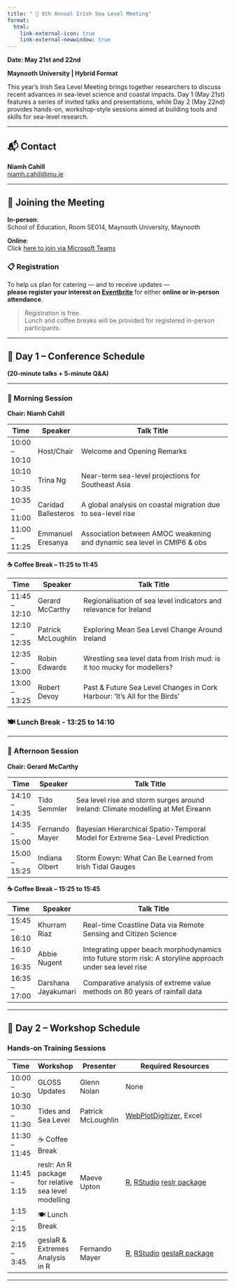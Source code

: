 ```yaml
---
title: " 🌊 8th Annual Irish Sea Level Meeting"
format:
  html:
    link-external-icon: true
    link-external-newwindow: true
---
```


**Date: May 21st and 22nd**

**Maynooth University | Hybrid Format**

This year’s Irish Sea Level Meeting brings together researchers to discuss recent advances in sea-level science and coastal impacts. Day 1 (May 21st) features a series of invited talks and presentations, while Day 2 (May 22nd) provides hands-on, workshop-style sessions aimed at building tools and skills for sea-level research.

---

## 📬 Contact

**Niamh Cahill**  
[niamh.cahill@mu.ie](mailto:niamh.cahill@mu.ie)

---

## 🏫 Joining the Meeting

**In-person**:  
School of Education, Room SE014, Maynooth University, Maynooth

**Online**:  
Click [here to join via Microsoft Teams](https://teams.microsoft.com/l/meetup-join/19%3ameeting_Yzg1OTcwYTQtMmU3NC00NTUwLWEwYmMtODVmZWNhOGY1MzEy%40thread.v2/0?context=%7b%22Tid%22%3a%221454f5cc-bb35-4685-bbd9-8621fd8055c9%22%2c%22Oid%22%3a%2254578472-d8cf-40ab-943c-a7c0eb3f8ec8%22%7d)

### 📋 Registration

To help us plan for catering — and to receive updates —  
**please register your interest on [Eventbrite](https://8th-irish-sea-level-meeting.eventbrite.ie )** for either **online or in-person attendance**.

> Registration is free.  
> Lunch and coffee breaks will be provided for registered in-person participants.

---

## 📅 Day 1 – Conference Schedule  
**(20-minute talks + 5-minute Q&A)**

---

### 🔹 Morning Session

**Chair: Niamh Cahill**

| Time          | Speaker             | Talk Title                                                              |
| ------------- | ------------------- | ----------------------------------------------------------------------- |
| 10:00 – 10:10 | Host/Chair          | Welcome and Opening Remarks                                             |
| 10:10 – 10:35 | Trina Ng            | Near-term sea-level projections for Southeast Asia                      |
| 10:35 – 11:00 | Caridad Ballesteros | A global analysis on coastal migration due to sea-level rise            |
| 11:00 – 11:25 | Emmanuel Eresanya   | Association between AMOC weakening and dynamic sea level in CMIP6 & obs |

**☕ Coffee Break – 11:25 to 11:45**

| Time          | Speaker            | Talk Title                                                              |
| ------------- | ------------------ | ----------------------------------------------------------------------- |
| 11:45 – 12:10 | Gerard McCarthy    | Regionalisation of sea level indicators and relevance for Ireland       |
| 12:10 – 12:35 | Patrick McLoughlin | Exploring Mean Sea Level Change Around Ireland                          |
| 12:35 – 13:00  | Robin Edwards      | Wrestling sea level data from Irish mud: is it too mucky for modellers? |
| 13:00 – 13:25   | Robert Devoy    | Past & Future Sea Level Changes in Cork Harbour: 'It's All for the Birds'  |



### 🍽 **Lunch Break - 13:25 to 14:10**

---


### 🔹 Afternoon Session

**Chair: Gerard McCarthy**

| Time          | Speaker        | Talk Title                                                                       |
| ------------- | -------------- | -------------------------------------------------------------------------------- |
| 14:10 – 14:35 | Tido Semmler   | Sea level rise and storm surges around Ireland: Climate modelling at Met Éireann |
| 14:35 – 15:00 | Fernando Mayer | Bayesian Hierarchical Spatio-Temporal Model for Extreme Sea-Level Prediction     |
| 15:00 – 15:25 | Indiana Olbert | Storm Éowyn: What Can Be Learned from Irish Tidal Gauges                         |

**☕ Coffee Break – 15:25 to 15:45**

| Time          | Speaker             | Talk Title                                                                                               |
| ------------- | ------------------- | -------------------------------------------------------------------------------------------------------- |
| 15:45 – 16:10 | Khurram Riaz        | Real-time Coastline Data via Remote Sensing and Citizen Science                                          |
| 16:10 – 16:35 | Abbie Nugent        | Integrating upper beach morphodynamics into future storm risk: A storyline approach under sea level rise |
| 16:35 – 17:00 | Darshana Jayakumari | Comparative analysis of extreme value methods on 80 years of rainfall data                               |

---




## 📅 Day 2 – Workshop Schedule

### Hands-on Training Sessions

| Time            | Workshop                   | Presenter            | Required Resources                                                                    |
|-----------------|----------------------------|----------------------|----------------------------------------------------------------------------------------|
| 10:00 – 10:30   | GLOSS Updates             | Glenn Nolan          | None                                                                                   |
| 10:30 – 11:30   | Tides and Sea Level        | Patrick McLoughlin   | [WebPlotDigitizer](https://automeris.io/wpd/), Excel                                  |
| 11:30 – 11:45   | ☕ Coffee Break             |                      |                                                                                        |
| 11:45 – 1:15    | reslr: An R package for relative sea level modelling           | Maeve Upton          | [R](https://www.r-project.org), [RStudio](https://posit.co/download/rstudio-desktop/) [reslr package](https://maeveupton.github.io/reslr/)|
| 1:15 – 2:15     | 🍽️ Lunch Break             |                      |                                                                                        |
| 2:15 – 3:45     | geslaR & Extremes Analysis in R | Fernando Mayer       | [R](https://www.r-project.org), [RStudio](https://posit.co/download/rstudio-desktop/) [geslaR package](https://eireextremes.github.io/geslaR/)|

---

